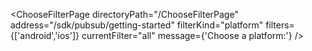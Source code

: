 


<ChooseFilterPage
    directoryPath="/ChooseFilterPage"
    address="/sdk/pubsub/getting-started"
    filterKind="platform"
    filters={['android','ios']}
    currentFilter="all"
    message={'Choose a platform:'}
/>
